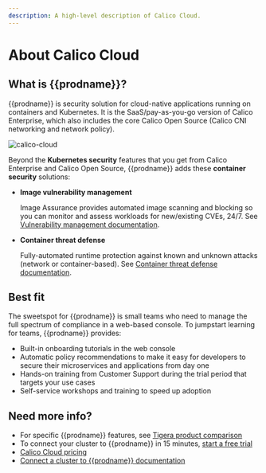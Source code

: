 ```yaml
---
description: A high-level description of Calico Cloud.
---
```


# About Calico Cloud

## What is {{prodname}}?

{{prodname}} is security solution for cloud-native applications running on containers and Kubernetes. It is the SaaS/pay-as-you-go version of Calico Enterprise, which also includes the core Calico Open Source (Calico CNI networking and network policy).

![calico-cloud](/img/calico-cloud/calico-cloud-features.svg)

Beyond the **Kubernetes security** features that you get from Calico Enterprise and Calico Open Source, {{prodname}} adds these **container security** solutions:

- **Image vulnerability management**

   Image Assurance provides automated image scanning and blocking so you can monitor and assess workloads for new/existing CVEs, 24/7. See [Vulnerability management documentation](/image-assurance/scan-image-registries.mdx).

- **Container threat defense**

    Fully-automated runtime protection against known and unknown attacks (network or container-based). See
    [Container threat defense documentation](/threat/container-threat-detection.mdx).

## Best fit

The sweetspot for {{prodname}} is small teams who need to manage the full spectrum of compliance in a web-based console. To jumpstart learning for teams, {{prodname}} provides:

- Built-in onboarding tutorials in the web console
- Automatic policy recommendations to make it easy for developers to secure their microservices and applications from day one
- Hands-on training from Customer Support during the trial period that targets your use cases  
- Self-service workshops and training to speed up adoption

## Need more info?

- For specific {{prodname}} features, see [Tigera product comparison](product-comparison.mdx)
- To connect your cluster to {{prodname}} in 15 minutes, [start a free trial](https://auth.calicocloud.io/u/signup/identifier?state=hKFo2SBCQkdVTjZyaXZZUHBZT2FsQnZXb0h2T2pUUkhaeHhWbKFur3VuaXZlcnNhbC1sb2dpbqN0aWTZIFlkZnZqZWY1N3lVN1VMeFA0UUlXdmdPUGNkT0F2M1kxo2NpZNkgc3NJQkNFdEdkZFpLNlVubDNOYWl2ZzhrY2RmcWd6dFE)
- [Calico Cloud pricing](https://www.tigera.io/tigera-products/calico-cloud-pricing/)
- [Connect a cluster to {{prodname}} documentation](/get-started/connect/connect-cluster.mdx)